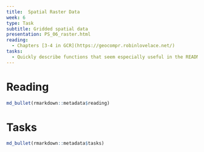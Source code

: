 ```yaml
---
title:  Spatial Raster Data
week: 6
type: Task
subtitle: Gridded spatial data
presentation: PS_06_raster.html
reading:
  - Chapters [3-4 in GCR](https://geocompr.robinlovelace.net/) 
tasks:
  - Quickly describe functions that seem especially useful in the README.md file for this week.
---
```


# Reading

```r
md_bullet(rmarkdown::metadata$reading)
```


# Tasks

```r
md_bullet(rmarkdown::metadata$tasks)
```
